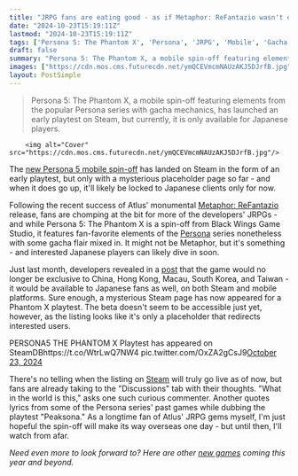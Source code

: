 ```yaml
---
title: "JRPG fans are eating good - as if Metaphor: ReFantazio wasn't enough, another Persona 5 spin-off seems to be getting a Steam release soon"
date: "2024-10-23T15:19:11Z"
lastmod: "2024-10-23T15:19:11Z"
tags: ['Persona 5: The Phantom X', 'Persona', 'JRPG', 'Mobile', 'Gacha', 'Steam', 'Playtest', 'Atlus', 'Black Wings Game Studio', 'Metaphor: ReFantazio']
draft: false
summary: "Persona 5: The Phantom X, a mobile spin-off featuring elements from the popular Persona series with gacha mechanics, has launched an early playtest on Steam, but currently, it is only available for Japanese players."
images: ["https://cdn.mos.cms.futurecdn.net/ymQCEVmcmNAUzAKJ5DJrfB.jpg"]
layout: PostSimple
---
```

> Persona 5: The Phantom X, a mobile spin-off featuring elements from the popular Persona series with gacha mechanics, has launched an early playtest on Steam, but currently, it is only available for Japanese players.


        <img alt="Cover" src="https://cdn.mos.cms.futurecdn.net/ymQCEVmcmNAUzAKJ5DJrfB.jpg"/>
        
The [<u>new Persona 5 mobile spin-off</u>](https://www.gamesradar.com/the-new-persona-5-mobile-spin-off-honestly-looks-great/) has landed on Steam in the form of an early playtest, but only with a mysterious placeholder page so far - and when it does go up, it'll likely be locked to Japanese clients only for now.

Following the recent success of Atlus' monumental [Metaphor: ReFantazio](https://www.gamesradar.com/games/jrpg/metaphor-refantazio-guide/) release, fans are chomping at the bit for more of the developers' JRPGs - and while Persona 5: The Phantom X is a spin-off from Black Wings Game Studio, it features fan-favorite elements of the [<u>Persona</u>](https://www.gamesradar.com/games/jrpg/persona/) series nonetheless with some gacha flair mixed in. It might not be Metaphor, but it's something - and interested Japanese players can likely dive in soon.

Just last month, developers revealed in a [<u>post</u>](https://twitter.com/P5X_Official_JP/status/1838802594086740448?ref_src=twsrc%5Etfw%7Ctwcamp%5Etweetembed%7Ctwterm%5E1838802594086740448%7Ctwgr%5E68548b84a9c48a95d4ec7b1048a1c9ed0149eac3%7Ctwcon%5Es1_&ref_url=https%3A%2F%2Fgamerant.com%2Fpersona-5-phantom-x-steam-release-japan-only%2F) that the game would no longer be exclusive to China, Hong Kong, Macau, South Korea, and Taiwan - it would be available to Japanese fans as well, on both Steam and mobile platforms. Sure enough, a mysterious Steam page has now appeared for a Phantom X playtest. The beta doesn't seem to be accessible just yet, however, as the listing looks like it's only a placeholder that redirects interested users.

PERSONA5 THE PHANTOM X Playtest has appeared on SteamDBhttps://t.co/WtrLwQ7NW4 pic.twitter.com/OxZA2gCsJ9[October 23, 2024](https://twitter.com/slimeseo/status/1848975883740316095)

There's no telling when the listing on [<u>Steam</u>](https://steamcommunity.com/app/3216950/) will truly go live as of now, but fans are already taking to the "Discussions" tab with their thoughts. "What in the world is this," asks one such curious commenter. Another quotes lyrics from some of the Persona series' past games while dubbing the playtest "Peaksona." As a longtime fan of Atlus' JRPG gems myself, I'm just hopeful the spin-off will make its way overseas one day - but until then, I'll watch from afar.

*Need even more to look forward to? Here are other *[<u><em>new games</em></u>](https://www.gamesradar.com/video-game-release-dates/)* coming this year and beyond.*
        